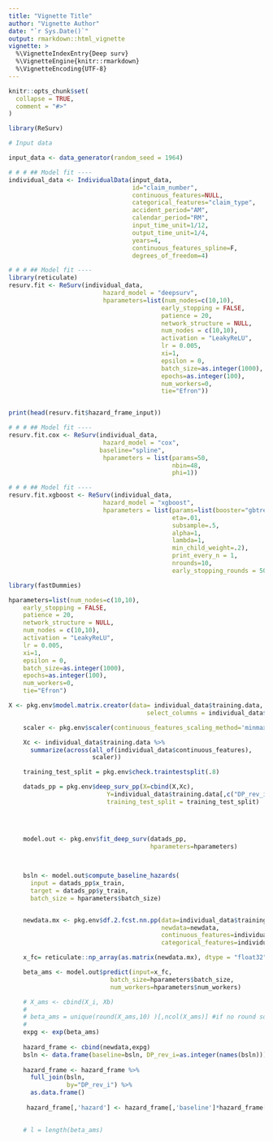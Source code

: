 ```yaml
---
title: "Vignette Title"
author: "Vignette Author"
date: "`r Sys.Date()`"
output: rmarkdown::html_vignette
vignette: >
  %\VignetteIndexEntry{Deep surv}
  %\VignetteEngine{knitr::rmarkdown}
  %\VignetteEncoding{UTF-8}
---
```


```r
knitr::opts_chunk$set(
  collapse = TRUE,
  comment = "#>"
)

library(ReSurv)

```

```r
# Input data

input_data <- data_generator(random_seed = 1964)

```


```r
# # # ## Model fit ----
individual_data <- IndividualData(input_data,
                                  id="claim_number",
                                  continuous_features=NULL,
                                  categorical_features="claim_type",
                                  accident_period="AM",
                                  calendar_period="RM",
                                  input_time_unit=1/12,
                                  output_time_unit=1/4,
                                  years=4,
                                  continuous_features_spline=F,
                                  degrees_of_freedom=4)

```

```r
# # # ## Model fit ----
library(reticulate)
resurv.fit <- ReSurv(individual_data,
                          hazard_model = "deepsurv",
                          hparameters=list(num_nodes=c(10,10),
                                          early_stopping = FALSE,
                                          patience = 20,
                                          network_structure = NULL,
                                          num_nodes = c(10,10),
                                          activation = "LeakyReLU",
                                          lr = 0.005,
                                          xi=1,
                                          epsilon = 0,
                                          batch_size=as.integer(1000),
                                          epochs=as.integer(100),
                                          num_workers=0,
                                          tie="Efron"))



```

```r

print(head(resurv.fit$hazard_frame_input))

```


```r
# # # ## Model fit ----
resurv.fit.cox <- ReSurv(individual_data,
                          hazard_model = "cox",
                         baseline="spline",
                          hparameters = list(params=50, 
                                             nbin=48, 
                                             phi=1))

```

```r
# # # ## Model fit ----
resurv.fit.xgboost <- ReSurv(individual_data,
                          hazard_model = "xgboost",
                          hparameters = list(params=list(booster="gbtree",
                                             eta=.01,
                                             subsample=.5,
                                             alpha=1,
                                             lambda=1,
                                             min_child_weight=.2),
                                             print_every_n = 1,
                                             nrounds=10,
                                             early_stopping_rounds = 500))

```

```r
library(fastDummies)

hparameters=list(num_nodes=c(10,10),
    early_stopping = FALSE,
    patience = 20,
    network_structure = NULL,
    num_nodes = c(10,10),
    activation = "LeakyReLU",
    lr = 0.005,
    xi=1,
    epsilon = 0,
    batch_size=as.integer(1000),
    epochs=as.integer(100),
    num_workers=0,
    tie="Efron")

X <- pkg.env$model.matrix.creator(data= individual_data$training.data,
                                      select_columns = individual_data$categorical_features)

    scaler <- pkg.env$scaler(continuous_features_scaling_method='minmax')

    Xc <- individual_data$training.data %>%
      summarize(across(all_of(individual_data$continuous_features),
                       scaler))

    training_test_split = pkg.env$check.traintestsplit(.8)

    datads_pp = pkg.env$deep_surv_pp(X=cbind(X,Xc),
                           Y=individual_data$training.data[,c("DP_rev_i", "I", "TR_i")],
                           training_test_split = training_test_split)

    
    
    
    model.out <- pkg.env$fit_deep_surv(datads_pp,
                                       hparameters=hparameters)



    bsln <- model.out$compute_baseline_hazards(
      input = datads_pp$x_train,
      target = datads_pp$y_train,
      batch_size = hparameters$batch_size)


    newdata.mx <- pkg.env$df.2.fcst.nn.pp(data=individual_data$training.data,
                                          newdata=newdata,
                                          continuous_features=individual_data$continuous_features,
                                          categorical_features=individual_data$categorical_features)

    x_fc= reticulate::np_array(as.matrix(newdata.mx), dtype = "float32")

    beta_ams <- model.out$predict(input=x_fc,
                            batch_size=hparameters$batch_size,
                            num_workers=hparameters$num_workers)

    # X_ams <- cbind(X_i, Xb)
    #
    # beta_ams = unique(round(X_ams,10) )[,ncol(X_ams)] #if no round some systems has too high precision.
    #
    expg <- exp(beta_ams)
    
    hazard_frame <- cbind(newdata,expg)
    bsln <- data.frame(baseline=bsln, DP_rev_i=as.integer(names(bsln)))
    
    hazard_frame <- hazard_frame %>%
      full_join(bsln,
                by="DP_rev_i") %>%
      as.data.frame()
    
     hazard_frame[,'hazard'] <- hazard_frame[,'baseline']*hazard_frame[,'expg']

    
    # l = length(beta_ams)

```










